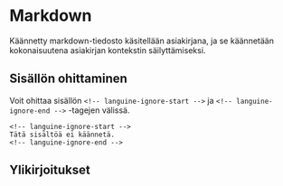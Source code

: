 # Markdown

Käännetty markdown-tiedosto käsitellään asiakirjana, ja se käännetään kokonaisuutena asiakirjan kontekstin säilyttämiseksi.

## Sisällön ohittaminen

Voit ohittaa sisällön `<!-- languine-ignore-start -->` ja `<!-- languine-ignore-end -->` -tagejen välissä.

```mdx
<!-- languine-ignore-start -->
Tätä sisältöä ei käännetä.
<!-- languine-ignore-end -->
``` 

## Ylikirjoitukset